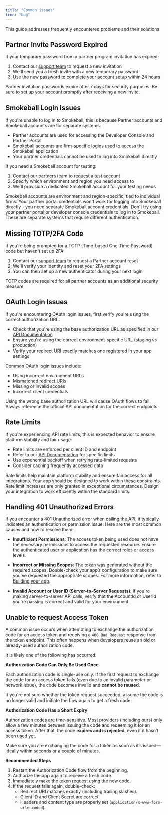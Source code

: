 ```yaml
---
title: "Common issues"
icon: "bug"
---
```


This guide addresses frequently encountered problems and their solutions.

## Partner Invite Password Expired

If your temporary password from a partner program invitation has expired:

1. Contact our [support team](https://support.smokeball.com) to request a new invitation
2. We'll send you a fresh invite with a new temporary password
3. Use the new password to complete your account setup within 24 hours

<Note>
Partner invitation passwords expire after 7 days for security purposes. Be sure to set up your account promptly after receiving a new invite.
</Note>

## Smokeball Login Issues
If you're unable to log in to Smokeball, this is because  Partner accounts and Smokeball accounts are for separate systems:

- Partner accounts are used for accessing the Developer Console and Partner Portal
- Smokeball accounts are firm-specific logins used to access the Smokeball application
- Your partner credentials cannot be used to log into Smokeball directly

If you need a Smokeball account for testing:

1. Contact our partners team to request a test account
2. Specify which environment and region you need access to
3. We'll provision a dedicated Smokeball account for your testing needs

<Note>
Smokeball accounts are environment and region-specific, tied to individual firms. Your partner portal credentials won't work for logging into Smokeball directly - you need separate Smokeball account credentials.
</Note>

<Warning>
Don't try using your partner portal or developer console credentials to log in to Smokeball. These are separate systems that require different authentication.
</Warning>

## Missing TOTP/2FA Code

If you're being prompted for a TOTP (Time-based One-Time Password) code but haven't set up 2FA:

1. Contact our [support team](https://support.smokeball.com) to request a Partner account reset
2. We'll verify your identity and reset your 2FA settings
3. You can then set up a new authenticator during your next login

<Note>
TOTP codes are required for all partner accounts as an additional security measure.
</Note>

## OAuth Login Issues
If you're encountering OAuth login issues, first verify you're using the correct authorization URL:

- Check that you're using the base authorization URL as specified in our [API Documentation](/docs/api-docs/1e13a13124aee-introduction)
- Ensure you're using the correct environment-specific URL (staging vs production)
- Verify your redirect URI exactly matches one registered in your app settings

Common OAuth login issues include:

- Using incorrect environment URLs
- Mismatched redirect URIs 
- Missing or invalid scopes
- Incorrect client credentials

<Warning>
Using the wrong base authorization URL will cause OAuth flows to fail. Always reference the official API documentation for the correct endpoints.
</Warning>

## Rate Limits
If you're experiencing API rate limits, this is expected behavior to ensure platform stability and fair usage:

- Rate limits are enforced per client ID and endpoint
- Refer to our [API Documentation](/docs/api-docs/1e13a13124aee-introduction) for specific limits
- Use exponential backoff when retrying rate-limited requests
- Consider caching frequently accessed data

<Note>
Rate limits help maintain platform stability and ensure fair access for all integrations. Your app should be designed to work within these constraints.
</Note>

<Warning>
Rate limit increases are only granted in exceptional circumstances. Design your integration to work efficiently within the standard limits.
</Warning>

## Handling 401 Unauthorized Errors
If you encounter a 401 Unauthorized error when calling the API, it typically indicates an authentication or permission issue. Here are the most common causes and how to resolve them:

- **Insufficient Permissions**: The access token being used does not have the necessary permissions to access the requested resource. Ensure the authenticated user or application has the correct roles or access levels.

- **Incorrect or Missing Scopes**: The token was generated without the required scopes. Double-check your app’s configuration to make sure you've requested the appropriate scopes. For more information, refer to [Building your app](/docs/platform-docs/867hiv3k5bt1u-build-app#scopes).

- **Invalid Account or User ID (Server-to-Server Requests)**: If you're making server-to-server API calls, verify that the AccountId or UserId you're passing is correct and valid for your environment.

## Unable to request Access Token
A common issue occurs when attempting to exchange the authorization code for an access token and receiving a `400 Bad Request` response from the token endpoint. This often happens when developers reuse an old or already-used authorization code.

It is likely one of the following has occurred:

**Authorization Code Can Only Be Used Once**

Each authorization code is single-use only. If the first request to exchange the code for an access token fails (even due to an invalid parameter or network issue), the code becomes invalid and **cannot be reused**.

<Note>
If you're not sure whether the token request succeeded, assume the code is no longer valid and initiate the flow again to get a fresh code.
</Note>

**Authorization Code Has a Short Expiry**

Authorization codes are time-sensitive. Most providers (including ours) only allow a few minutes between issuing the code and redeeming it for an access token. After that, the code **expires and is rejected**, even if it hasn’t been used yet.

<Note>
Make sure you are exchanging the code for a token as soon as it’s issued—ideally within seconds or a couple of minutes.
</Note>

**Recommended Steps**
1. Restart the Authorization Code flow from the beginning.
2. Authorize the app again to receive a fresh code.
3. Immediately make the token request using the new code.
4. If the request fails again, double-check:
   - Redirect URI matches exactly (including trailing slashes).
   - Client ID and Client Secret are correct.
   - Headers and content type are properly set (`application/x-www-form-urlencoded`).